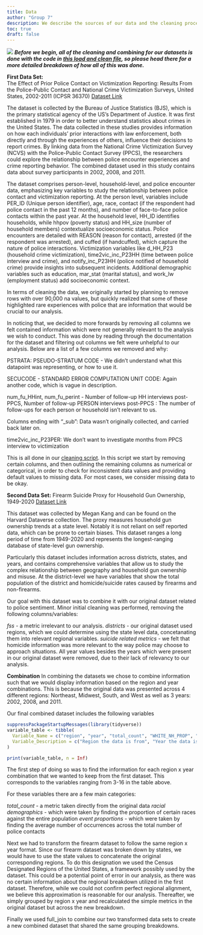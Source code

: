 ```yaml
---
title: Data
author: "Group 7"
description: We describe the sources of our data and the cleaning process.
toc: true
draft: false
---
```


![](data.jpg)
***Before we begin, all of the cleaning and combining for our datasets is done with the code in [this load and clean file](/scripts/load_and_clean_data.R), so please head there for a more detailed breakdown of how all of this was done.***

**First Data Set:**  
The Effect of Prior Police Contact on Victimization Reporting: Results From the Police-Public Contact and National Crime Victimization Surveys, United States, 2002-2011 (ICPSR 36370) 
[Dataset Link](https://www.icpsr.umich.edu/web/NACJD/studies/36370/)

The dataset is collected by the Bureau of Justice Statistics (BJS), which is the primary statistical agency of the US's Department of Justice. It was first established in 1979 in order to better understand statistics about crimes in the United States. The data collected in these studies provides information on how each individuals' prior interactions with law enforcement, both directly and through the experiences of others, influence their decisions to report crimes. By linking data from the National Crime Victimization Survey (NCVS) with the Police-Public Contact Survey (PPCS), the researchers could explore the relationship between police encounter experiences and crime reporting behavior. The combined dataset used in this study contains data about survey participants in 2002, 2008, and 2011.

The dataset comprises person-level, household-level, and police encounter data, emphasizing key variables to study the relationship between police contact and victimization reporting. 
At the person level, variables include PER_ID (Unique person identifier), age, race, contact (if the respondent had police contact in the past 12 months), and number of face-to-face police contacts within the past year.
At the household level, HH_ID identifies households, while hhpov (poverty status) and HH_size (number of household members) contextualize socioeconomic status. Police encounters are detailed with REASON (reason for contact), arrested (if the respondent was arrested), and cuffed (if handcuffed), which capture the nature of police interactions. 
Victimization variables like d_HH_P23 (household crime victimization), time2vic_inc_P23HH (time between police interview and crime), and notify_inc_P23HH (police notified of household crime) provide insights into subsequent incidents. 
Additional demographic variables such as education, mar_stat (marital status), and work_lw (employment status) add socioeconomic context.

In terms of cleaning the data, we originally started by planning to remove rows with over 90,000 na values, but quickly realized that some of these highlighted rare experiences with police that are information that would be crucial to our analysis. 

In noticing that, we decided to more forwards by removing all columns we felt contained information which were not generally relevant to the analysis we wish to conduct. This was done by reading through the documentation for the dataset and filtering out columns we felt were unhelpful to our analysis. Below are a list of a few columns we removed and why:

PSTRATA: PSEUDO-STRATUM CODE - We didn't understand what this datapoint was representing, or how to use it.

SECUCODE - STANDARD ERROR COMPUTATION UNIT CODE: Again another code, which is vague in description.

num_fu_HHint, num_fu_perint - Number of follow-up HH interviews post-PPCS, Number of follow-up PERSON interviews post-PPCS : The number of follow-ups for each person or household isn't relevant to us.

Columns ending with "_sub": Data wasn't originally collected, and carried back later on. 

time2vic_inc_P23PER: We don't want to investigate months from PPCS interview to victimization

This is all done in our [cleaning script](\scripts\load_and_clean_data.R). In this script we start by removing certain columns, and then outlining the remaining columns as numerical or categorical, in order to check for inconsistent data values and providing default values to missing data. For most cases, we consider missing data to be okay.

**Second Data Set:**
Firearm Suicide Proxy for Household Gun Ownership, 1949-2020
[Dataset Link](https://dataverse.harvard.edu/dataset.xhtml?persistentId=doi:10.7910/DVN/QVYDUD)

This dataset was collected by Megan Kang and can be found on the Harvard Dataverse collection. The proxy measures household gun ownership trends at a state level. Notably it is not reliant on self reported data, which can be prone to certain biases. This dataset ranges a long period of time from 1949-2020 and represents the longest-ranging database of state-level gun ownership. 

Particularly this dataset includes information across districts, states, and years, and contains comprehensive variables that allow us to study the complex relationship between geography and household gun ownership and misuse. At the district-level we have variables that show the total population of the district and homicide/suicide rates caused by firearms and non-firearms.

Our goal with this dataset was to combine it with our original dataset related to police sentiment. Minor initial cleaning was performed, removing the following columns/variables:

*fss* - a metric irrelevant to our analysis.
*districts* - our original dataset used regions, which we could determine using the state level data, concetanating them into relevant regional variables.
*suicide related metrics* - we felt that homicide information was more relevant to the way police may choose to approach situations.
All year values besides the years which were present in our original dataset were removed, due to their lack of relevancy to our analysis. 

**Combination**
In combining the datasets we chose to combine information such that we would display information based on the region and year combinations. This is because the original data was presented across 4 different regions: Northeast, Midwest, South, and West as well as 3 years: 2002, 2008, and 2011.

Our final combined dataset includes the following variables
```r
suppressPackageStartupMessages(library(tidyverse))
variable_table <- tibble(
  Variable_Name = c("region", "year", "total_count", "WHITE_NH_PROP", "B_NH_PROP", "HISPANIC_PROP", "OTHER_MULTI_NH_PROP", "CONTACT_FREQ", "OC_FRISK_PROP", "TC_FRISK_PROP", "VSRCH_PROP", "ARREST_PROP", "CUFFED_PROP", "PROPER_PROP", "IMPROPER_PROP", "AVG_CONT", "population", "fa_homicides", "nfa_homicides", "homicides", "fa_homicide_rate", "nfa_homicide_rate", "homicide_rate"),
  Variable_Description = c("Region the data is from", "Year the data is from", "Total number of responses in the police sentiment dataset", "White non-hispanic proportion of responses for police sentiment", "Black non-hispanic proportion of responses for police sentiment", "Hispanic proportion of responses for police sentiment survey", "Other/multiracial/Non-hispanic proportion of responses for police sentiment survey", "Proportion of responders who had contact with law enforcement", "Proportion of stop and frisks for non-traffic stops", "Proportion of stop and frisks for traffic stops", "Proportion of vehicle searchs", "Proportions of contacts that ended in arrest", "Proportion of contacts that included cuffing", "Proportion of contacts deemed handled proper", "Proportion of contacts deemed unproperly handled", "Average number of contacts in the last year", "Total region population from US census", "Number of Firearm homicides", "Number of non-firearm homicides", "number of homidides", "firearm homicides per 100,000", "non-firearm homicides per 100,000", "homicides per 100,000")
)

print(variable_table, n = Inf)
```


The first step of doing so was to find the information for each region x year combination that we wanted to keep from the first dataset. This corresponds to the variables ranging from 3-16 in the table above.

For these variables there are a few main categories:

*total_count* - a metric taken directly from the original data 
*racial demographics* - which were taken by finding the proportion of certain races against the entire population
*event proportions* - which were taken by finding the average number of occurrences across the total number of police contacts

Next we had to transform the firearm dataset to follow the same region x year format. Since our firearm dataset was broken down by states, we would have to use the state values to concatenate the original corresponding regions. To do this designation we used the Census Designated Regions of the United States, a framework possibly used by the dataset. This could be a potential point of error in our analysis, as there was no certain information about the regional breakdown utilized in the first dataset. Therefore, while we could not confirm perfect regional alignment, we believe this approximation is reasonable for our analysis. Thereafter, we simply grouped by region x year and recalculated the simple metrics in the original dataset but across the new breakdown. 

Finally we used full_join to combine our two transformed data sets to create a new combined dataset that shared the same grouping breakdowns. 


